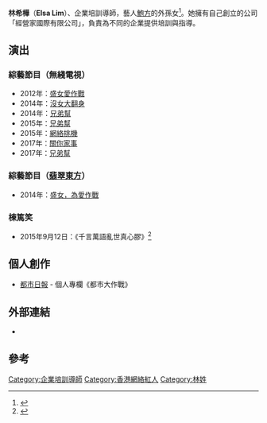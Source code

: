 {{藝人
| 姓名 = 林希樺
| 類型 = 女藝人
| 圖片 = 
| 圖片簡介 = 
| 藝名 = 
| 英文名 = Elsa Lim
| 羅馬拼音 = 
| 原名 = 
| 暱稱 = 
| 國籍 = {{CNHK}}
| 民族 = 
| 出生地點 = {{BHKG}}
| 逝世日期 = 
| 逝世地點 = 
| 教育程度 = 
| 宗教信仰 = 
| 籍貫 = [[福建|福建]][[晉江|晉江]]
| 身高 = 
| 體重 = 
| 語言 = [[廣東話|廣東話]]、[[英文|英文]]、[[國語|國語]]
| 職業 = 企業培訓導師、專欄作家
| 演奏樂器 = 
| 生肖 = 
| 配偶 = 
| 親屬 = 外公：[[鮑方|鮑方]]<br>母：鮑起嘉<br>姨母：[[鮑起靜|鮑起靜]]
| 活躍年代 = 2015年至今
| 出道作品 = 
| 代表作 = 
| 唱片公司 = 
| 經紀公司 = 
| 相关团体 = 
| 網站 = 
| 官方網站 = 
| iafd = 
| imdb = 
| afdb = 
| afdb名 = 
}}

'''林希樺'''（'''Elsa Lim'''）、企業培訓導師，藝人[[鮑方|鮑方]]的外孫女<ref>{{Cite web |url=http://www.mingpaoweekly.com/15731-%E6%9E%97%E5%B8%8C%E6%A8%BA%E9%96%8B%E6%A3%9F%E7%AF%A4%E7%AC%91%E5%88%86%E4%BA%AB%E9%AE%91%E6%96%B9%E8%B6%A3%E4%BA%8B |title=林希樺開棟篤笑分享鮑方趣事 |access-date=2015-11-27 |archive-url=https://web.archive.org/web/20160112062901/http://www.mingpaoweekly.com/15731-%E6%9E%97%E5%B8%8C%E6%A8%BA%E9%96%8B%E6%A3%9F%E7%AF%A4%E7%AC%91%E5%88%86%E4%BA%AB%E9%AE%91%E6%96%B9%E8%B6%A3%E4%BA%8B |archive-date=2016-01-12 |dead-url=yes }}</ref>。她擁有自己創立的公司「經營家國際有限公司」，負責為不同的企業提供培訓與指導。

==演出==
===綜藝節目（無綫電視）===
* 2012年：[[盛女愛作戰|盛女愛作戰]]
* 2014年：[[沒女大翻身|沒女大翻身]]
* 2014年：[[兄弟幫|兄弟幫]]
* 2015年：[[兄弟幫|兄弟幫]]
* 2015年：[[網絡挑機|網絡挑機]]
* 2017年：[[關你家事|關你家事]]
* 2017年：[[兄弟幫|兄弟幫]]

===綜藝節目（[[翡翠東方|翡翠東方]]）===
* 2014年：[[盛女，為愛作戰|盛女，為愛作戰]]

===棟篤笑===
* 2015年9月12日：《千言萬語亂世真心膠》<ref>{{cite news|title=《沒女》林希樺九月開騷　自爆來自演藝世家|url=http://hk.on.cc/hk/bkn/cnt/entertainment/20150721/bkn-20150721000535858-0721_00862_001.html|accessdate=2015-09-11|newspaper=《[[明報|明報]]》|date=2015-07-21|archive-date=2018-09-09|archive-url=https://web.archive.org/web/20180909073830/http://hk.on.cc/hk/bkn/cnt/entertainment/20150721/bkn-20150721000535858-0721_00862_001.html|dead-url=no}}</ref>

==個人創作==
* [[都市日報|都市日報]] - 個人專欄《都市大作戰》

==外部連結==
* {{sinaweibo|elsalim}}

==參考==
{{reflist}}

[[Category:企業培訓導師|Category:企業培訓導師]]
[[Category:香港網絡紅人|Category:香港網絡紅人]]
[[Category:林姓|Category:林姓]]